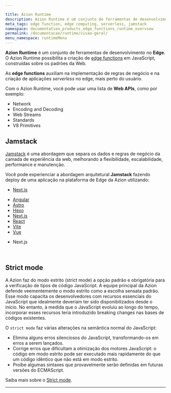 ```yaml
---

title: Azion Runtime
description: Azion Runtime é um conjunto de ferramentas de desenvolvimento na Edge. O Azion Runtime possibilita a criação de edge functions em JavaScript, construídas sobre os padrões da Web. As edge functions auxiliam na implementação de regras de negócio e na criação de aplicações serverless, na borda da rede, mais perto do usuário.
meta_tags: edge function, edge computing, serverless, jamstack
namespace: documentation_products_edge_functions_runtime_overview
permalink: /documentacao/runtime/visao-geral/
menu_namespace: runtimeMenu
---
```




**Azion Runtime** é um conjunto de ferramentas de desenvolvimento no **Edge**. O Azion Runtime possibilita a criação de [edge functions](/pt-br/documentacao/produtos/build/edge-application/edge-functions/) em JavaScript, construídas sobre os padrões da Web.

As **edge functions** auxiliam na implementação de regras de negócio e na criação de aplicações *serverless* no edge, mais perto do usuário.

Com o Azion Runtime, você pode usar uma lista de **Web APIs**, como por exemplo:

- Network
- Encoding and Decoding
- Web Streams
- Standards
- V8 Primitives

## Jamstack

[Jamstack](https://jamstack.org/) é uma abordagem que separa os dados e regras de negócio da camada de experiência da web, melhorando a flexibilidade, escalabilidade, performance e manutenção.

Você pode experienciar a abordagem arquitetural **Jamstack** fazendo deploy de uma aplicação na plataforma de Edge da Azion utilizando:

- [Next.js](/pt-br/documentacao/runtime-api/frameworks-suportados/nextjs/)

<Tag severity="info" client:only="vue" value="Static" />

- [Angular](/pt-br/documentacao/produtos/cli/frameworks/angular/)
- [Astro](/pt-br/documentacao/produtos/cli/frameworks/astro/)
- [Hexo](/pt-br/documentacao/produtos/cli/frameworks/hexo/)
- [Next.js](/pt-br/documentacao/produtos/cli/frameworks/next/)
- [React](/pt-br/documentacao/produtos/cli/frameworks/react/)
- [Vite](/pt-br/documentacao/produtos/cli/frameworks/vite/)
- [Vue](/pt-br/documentacao/produtos/cli/frameworks/vue/)

<Tag severity="info" client:only="vue" value="Compute" />

- Next.js

<br />
<LinkButton link="/pt-br/documentacao/produtos/devtools/azion-edge-runtime/compatibilidade-frameworks/" label="saiba mais sobre os frameworks suportados" outlined target="_blank" />
<LinkButton link="/pt-br/documentacao/produtos/edge-application/edge-functions/runtime-apis/javascript/" label="saiba mais sobre as Web APIs suportadas" outlined target="_blank" />
<LinkButton link="/pt-br/documentacao/produtos/devtools/azion-edge-runtime/compatibilidade/node/" label="saiba mais sobre o suporte ao Node.js" outlined target="_blank" />

## Strict mode

A Azion faz do modo estrito (strict mode) a opção padrão e obrigatória para a verificação de tipos de código JavaScript. A equipe principal da Azion defende veementemente o modo estrito como a escolha sensata padrão. Esse modo capacita os desenvolvedores com recursos essenciais do JavaScript que idealmente deveriam ter sido disponibilizados desde o início. No entanto, à medida que o JavaScript evoluiu ao longo do tempo, incorporar esses recursos teria introduzido breaking changes nas bases de códigos existentes.

O `strict mode` faz várias alterações na semântica normal do JavaScript:

- Elimina alguns erros silenciosos do JavaScript, transformando-os em erros a serem lançados.
- Corrige erros que dificultam a otimização dos motores JavaScript: o código em modo estrito pode ser executado mais rapidamente do que um código idêntico que não está em modo estrito.
- Proíbe algumas sintaxes que provavelmente serão definidas em futuras versões do ECMAScript.

Saiba mais sobre o [Strict mode](https://developer.mozilla.org/en-US/docs/Web/JavaScript/Reference/Strict_mode).




---

